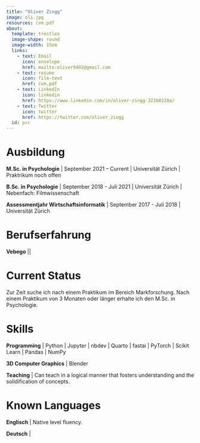```yaml
---
title: "Oliver Zingg"
image: oli.jpg
resources: cvm.pdf
about: 
  template: trestles
  image-shape: round
  image-width: 15em
  links:
    - text: Email
      icon: envelope
      href: mailto:oliver9402@gmail.com
    - text: resume
      icon: file-text
      href: cvm.pdf
    - text: LinkedIn
      icon: linkedin
      href: https://www.linkedin.com/in/oliver-zingg-321b0228a/
    - text: Twitter
      icon: twitter
      href: https://twitter.com/oliver_zingg
  id: pcc
---
```


:::{.panel-tabset}

# Ausbildung

**M.Sc. in Psychologie** | September 2021 – Current | Universität Zürich | Praktrikum noch offen

**B.Sc. in Psychologie** | September 2018 - Juli 2021 | Universität Zürich | Nebenfach: Filmwissenschaft

**Assessmentjahr Wirtschaftsinformatik** | September 2017 - Juli 2018 | Universität Zürich 



# Berufserfahrung

**Vebego** ||

# Current Status

Zur Zeit suche ich nach einem Praktikum im Bereich Markforschung. Nach einem Praktikum von 3 Monaten oder länger erhalte ich den M.Sc. in Psychologie.  
:::

:::{.panel-tabset}

# Skills

**Programming** | Python | Jupyter | nbdev | Quarto | fastai | PyTorch | Scikit Learn | Pandas | NumPy

**3D Computer Graphics** | Blender

**Teaching** | Can teach in a logical manner that fosters understanding and the solidification of concepts.




# Known Languages

**Englisch** | Native level fluency.

**Deutsch** | 
:::
